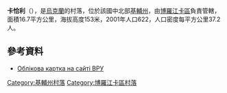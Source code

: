 {{coord|50|41|43|N|29|50|40|E|scale:30000|display=title}}

'''卡恰利'''（{{lang-uk|Качали}}），是[[烏克蘭|烏克蘭]]的村落，位於該國中北部[[基輔州|基輔州]]，由[[博羅江卡區|博羅江卡區]]負責管轄，面積16.7平方公里，海拔高度153米，2001年人口622，人口密度每平方公里37.2人。

==參考資料==
* [http://gska2.rada.gov.ua/pls/z7502/A005?rdat1=11.04.2015&rf7571=15280 Облікова картка на сайті ВРУ]{{dead link|date=2017年11月 |bot=InternetArchiveBot |fix-attempted=yes }}

{{DEFAULTSORT:Качали}}
[[Category:基輔州村落|Category:基輔州村落]]
[[Category:博羅江卡區村落|Category:博羅江卡區村落]]


{{Kiev-geo-stub}}